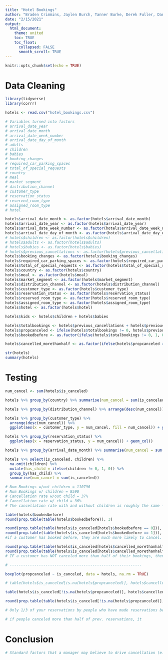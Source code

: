 ```yaml
---
title: "Hotel Bookings"
author: "Braden Crimmins, Jaylen Burch, Tanner Burke, Derek Fuller, Daniel Hult"
date: "2/15/2021"
output: 
  html_document:
    theme: united
    toc: TRUE
    toc_float:
      collapsed: FALSE
      smooth_scroll: TRUE
---
```


```r
knitr::opts_chunk$set(echo = TRUE)
```

# Data Cleaning
```r
library(tidyverse)
library(corrr)

hotels <- read.csv("hotel_bookings.csv")

# Variables turned into factors
# arrival_date_year
# arrival_date_month
# arrival_date_week_number
# arrival_date_day_of_month
# adults
# children
# babies
# booking_changes
# required_car_parking_spaces
# total_of_special_requests
# country
# meal
# market_segment
# distribution_channel
# customer_type
# reservation_status
# reserved_room_type
# assigned_room_type
# hotel

hotels$arrival_date_month <- as.factor(hotels$arrival_date_month)
hotels$arrival_date_year <- as.factor(hotels$arrival_date_year)
hotels$arrival_date_week_number <- as.factor(hotels$arrival_date_week_number)
hotels$arrival_date_day_of_month <- as.factor(hotels$arrival_date_day_of_month)
# hotels$children <- as.factor(hotels$children)
# hotels$adults <- as.factor(hotels$adults)
# hotels$babies <- as.factor(hotels$babies)
# hotels$previous_cancellations <- as.factor(hotels$previous_cancellations)
hotels$booking_changes <- as.factor(hotels$booking_changes)
hotels$required_car_parking_spaces <- as.factor(hotels$required_car_parking_spaces)
hotels$total_of_special_requests <- as.factor(hotels$total_of_special_requests)
hotels$country <- as.factor(hotels$country)
hotels$meal <- as.factor(hotels$meal)
hotels$market_segment <- as.factor(hotels$market_segment)
hotels$distribution_channel <- as.factor(hotels$distribution_channel)
hotels$customer_type <- as.factor(hotels$customer_type)
hotels$reservation_status <- as.factor(hotels$reservation_status)
hotels$reserved_room_type <- as.factor(hotels$reserved_room_type)
hotels$assigned_room_type <- as.factor(hotels$assigned_room_type)
hotels$hotel <- as.factor(hotels$hotel)

hotels$kids <- hotels$children + hotels$babies

hotels$totalbookings <- hotels$previous_cancellations + hotels$previous_bookings_not_canceled
hotels$propcanceled <- ifelse(hotels$totalbookings != 0, hotels$previous_cancellations/hotels$totalbookings, NA)
hotels$bookedbefore <- as.factor(ifelse(hotels$totalbookings != 0, 1, 0))

hotels$cancelled_morethanhalf <- as.factor(ifelse(hotels$propcanceled > 0.5, 1, 0))

str(hotels)
summary(hotels)
```

# Testing
```r
num_cancel <- sum(hotels$is_canceled)

hotels %>% group_by(country) %>% summarise(num_cancel = sum(is_canceled)) %>% arrange(desc(num_cancel)) %>% head(10) %>% print %>% ggplot(aes(x = country, y = num_cancel, fill= num_cancel))+ geom_col()

hotels %>% group_by(distribution_channel) %>% arrange(desc(num_cancel)) %>% head(10) %>% print %>% ggplot(aes(x = distribution_channel, y = num_cancel, fill = num_cancel)) + geom_col()

hotels %>% group_by(customer_type) %>%
  arrange(desc(num_cancel)) %>%
  ggplot(aes(x = customer_type, y = num_cancel, fill = num_cancel)) + geom_col()

hotels %>% group_by(reservation_status) %>%
  ggplot(aes(x = reservation_status, y = num_cancel)) + geom_col()

hotels %>% group_by(arrival_date_month) %>% summarise(num_cancel = sum(is_canceled)) %>% arrange(desc(num_cancel)) %>% head(12) %>% print %>% ggplot(aes(x = arrival_date_month, y = num_cancel, fill= num_cancel))+ geom_col()

hotels %>% select(is_canceled, children) %>% 
  na.omit(children) %>%
  mutate(has_child = ifelse(children != 0, 1, 0)) %>%
  group_by(has_child) %>%
  summarise(num_cancel = sum(is_canceled))

# Num Bookings w/out children = 110796
# Num Bookings w/ children = 8590
# Cancellation rate w/out child = 37%
# Cancellation rate w/ child = 36%
# The cancellation rate with and without children is roughly the same - no statistical significance

table(hotels$bookedbefore)
round(prop.table(table(hotels$bookedbefore)), 3)

round(prop.table(table(hotels$is_canceled[hotels$bookedbefore == 0])), 2)
round(prop.table(table(hotels$is_canceled[hotels$bookedbefore == 1])), 2)
#if a customer has booked before, they are much more likely to cancel. 1/3 of first-time customers are likely to cancel whereas 2/3 of repeat customers are likely to cancel.

round(prop.table(table(hotels$is_canceled[hotels$cancelled_morethanhalf == 0])), 2)
round(prop.table(table(hotels$is_canceled[hotels$cancelled_morethanhalf == 1])), 2)
# IF a customer has NOT canceled more than half of their bookings, then they will almost certainly check-in/come. IF a customer HAS canceled more than half of their bookings, then they will almost certainly cancel again.

# -----------------------------------------------------------

boxplot(propcanceled ~ is_canceled, data = hotels, na.rm = TRUE)

# table(hotels$is_canceled[is.na(hotels$propcanceled)], hotels$cancelled_morethanhalf, na.rm = TRUE)

table(hotels$is_canceled[!is.na(hotels$propcanceled)], hotels$cancelled_morethanhalf[!is.na(hotels$propcanceled)])

round(prop.table(table(hotels$is_canceled[!is.na(hotels$propcanceled)], hotels$cancelled_morethanhalf[!is.na(hotels$propcanceled)])), 3)

# Only 1/3 of your reservations by people who have made reservations before are made my people who have a history of showing up more than half the time. These people consistently show up and check in to their stay. The remaining 2/3 of reservations are made by people who have a history of canceling. These people consistently book a reservation and then, ultimately, cancel that reservation.

# if people canceled more than half of prev. reservations, it 
```

# Conclusion
```r
# Standard factors that a manager may believe to drive cancellation (e.g. hotel type, children/no children) actually show little to no impact on cancellation rates. Rather, the largest indicator is the customers' history in booking/cancelling behavior. 


```